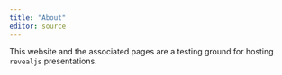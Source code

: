 ```yaml
---
title: "About"
editor: source
---
```


This website and the associated pages are a testing ground for hosting `revealjs` presentations.